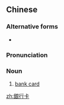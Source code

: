{{also|银行卡}}
==Chinese==
{{zh-forms|s=银行卡|type=21}}

===Alternative forms===
* {{qualifier|Cantonese}} {{zh-l|銀行咭}}

===Pronunciation===
{{zh-pron
|m=yínhángkǎ
|c=ngan4 hong4 kaat1
|cat=n
}}

===Noun===
{{zh-noun}}

# [[bank card]]

[[zh:銀行卡]]